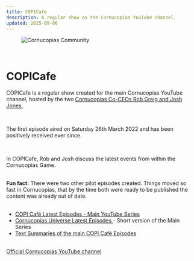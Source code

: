 ```yaml
---
title: COPICafe
description: A regular show on the Cornucopias YouTube channel.
updated: 2025-09-06
---
```

<figure>
  <img src="/images/community/copi.avif" alt="Cornucopias Community" />
 
</figure>

</br>

# COPICafe  

COPICafe is a regular show created for the main Cornucopias YouTube channel, hosted by the two [Cornucopias Co-CEOs Rob Greig and Josh Jones.](/the-company/founders)

</br>

The first episode ‌aired on Saturday 26th March 2022 and has been positively received ever since.

</br>

In COPICafe, Rob and Josh discuss the latest events from within the Cornucopias Game. 

</br>

<div className="note-box">
  <strong>Fun fact:</strong> There were two other pilot episodes created. Things moved so fast in Cornucopias, 
  that by the time both were ready to be published the content was already out of date.
</div>

</br>

<ul className="styled-list">
  <li>
    <a href="/community/copicafe/latest">
      COPI Café Latest Episodes - Main YouTube Series
    </a>
  </li>
  <li>
    <a href="/community/copicafe/cornucopias-universe">
      Cornucopias Universe Latest Episodes
    </a> - Short version of the Main Series
  </li>
  <li>
    <a href="/community/copicafe/copicafe-video-to-text-summaries">
      Text Summaries of the main COPI Café Episodes
    </a>
  </li>
</ul>

</br>

<div className="link-box">
  <a href="https://www.youtube.com/channel/UCoOVirGGJ6sqLiy4kWHOHdA" 
     target="_blank" 
     rel="noopener noreferrer">
    Official Cornucopias YouTube channel
  </a>
</div>
